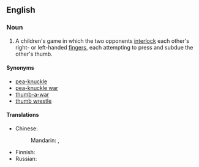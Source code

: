 ==English==
{{wikipedia|thumb wrestling}}

===Noun===
{{en-noun|head=[[thumb]] [[war]]}}

# {{lb|en|games}} A children's game in which the two opponents [[interlock]] each other's right- or left-handed [[fingers]], each attempting to press and subdue the other's thumb.

====Synonyms====
* [[pea-knuckle]]
* [[pea-knuckle war]]
* [[thumb-a-war]]
* [[thumb wrestle]]

====Translations====
{{trans-top|children's game}}
* Chinese: 
*: Mandarin: {{t|cmn|拇指大戰|sc=Hani}}, {{t|cmn|拇指大战|tr=mǔzhǐ dàzhàn|sc=Hani}}
{{trans-mid}}
* Finnish: {{t|fi|peukalopaini}}
* Russian: {{t-needed|ru}}
{{trans-bottom}}